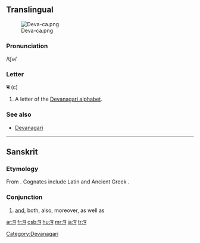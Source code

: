 ==Translingual==
[[File:Deva-ca.png|thumb]]

===Pronunciation===
/tʃə/

===Letter===
'''च''' (c)

# A letter of the [[Devanagari alphabet]].

===See also===
* [[w:Devanagari|Devanagari]]

[[Category:Devanagari]]

----

==Sanskrit==

===Etymology===
From {{proto|Indo-European|kʷe|and|lang=sa}}. Cognates include Latin {{term|-que|lang=la}} and Ancient Greek {{term|sc=polytonic|τε|tr=te|lang=grc}}.

===Conjunction===
{{infl|sa|conjunction|sc=Deva|tr=ca}}

# [[and]], both, also, moreover, as well as

[[ar:च]]
[[fr:च]]
[[csb:च]]
[[hu:च]]
[[mr:च]]
[[ja:च]]
[[tr:च]]